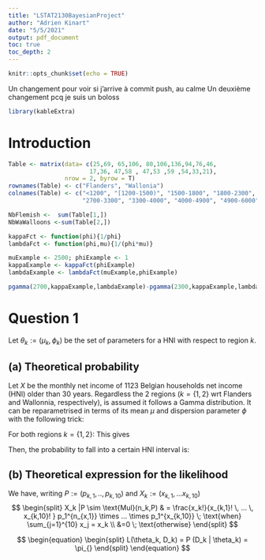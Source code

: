 ```yaml
---
title: "LSTAT2130BayesianProject"
author: "Adrien Kinart"
date: "5/5/2021"
output: pdf_document
toc: true
toc_depth: 2
---
```


```r
knitr::opts_chunk$set(echo = TRUE)
```
Un changement pour voir si j'arrive à commit push, au calme
Un deuxième changement pcq je suis un boloss
```r
library(kableExtra)
```

# Introduction 
```r
Table <- matrix(data= c(25,69, 65,106, 80,106,136,94,76,46,
                       17,36, 47,58 , 47,53 ,59 ,54,33,21),
                nrow = 2, byrow = T)
rownames(Table) <- c("Flanders", "Wallonia") 
colnames(Table) <- c("<1200", "[1200-1500)", "1500-1800", "1800-2300", "2300-2700",
                     "2700-3300", "3300-4000", "4000-4900", "4900-6000", ">6000")

NbFlemish <-  sum(Table[1,])
NbWaWalloons <-sum(Table[2,])  
```




```r
kappaFct <- function(phi){1/phi}
lambdaFct <- function(phi,mu){1/(phi*mu)}
```



```r
muExample <- 2500; phiExample <- 1
kappaExample <- kappaFct(phiExample)
lambdaExample <- lambdaFct(muExample,phiExample)

pgamma(2700,kappaExample,lambdaExample)-pgamma(2300,kappaExample,lambdaExample)
```

# Question 1
Let $\theta_k:= (\mu_k, \phi_k)$ be the set of parameters for a HNI with respect to region $k$.

## (a) Theoretical probability

Let $X$ be the monthly net income of 1123 Belgian households net income (HNI) older than 30 years. Regardless the 2 regions ($k=\{1,2\}$ wrt Flanders and Wallonnia, respectively), is assumed it follows a Gamma distribution. It can be reparametrised in terms of its mean $\mu$ and dispersion parameter $\phi$ with the following trick: 


\begin{equation}
\begin{split}
\kappa & = \frac{1}{\phi} \\
\lambda & = \frac{1}{\phi\; \mu}
\end{split}
\end{equation}


For both regions $k=\{1,2\}$: This gives


\begin{equation}
\begin{split}
f(x_k) = \frac{1}{\Gamma(\phi_k^{-1})} \big( \phi_k \mu \big)^{\phi_k} x_k^{\frac{1}{\phi_k}-1} \exp{(\frac{-x_k}{\phi_k \mu})}
\end{split}
\end{equation}


Then, the probability to fall into a certain HNI interval is: 

\begin{equation}
\begin{split}
P(x_{j_1} < x < x_{j_2}) =\int_{x_{j_1}}^{x_{j_2}} \frac{1}{\Gamma(\phi_k^{-1})} \big( \phi_k \mu \big)^{\phi_k} x_k^{\frac{1}{\phi_k}-1} \exp{(\frac{-x_k}{\phi_k \mu})}
\end{split}
\end{equation}



## (b) Theoretical expression for the likelihood

We have, writing $P:=(p_{k,1},..,p_{k,10})$ and $X_k:= (x_{k,1},... x_{k,10})$
$$
\begin{split}
X_k |P  \sim \text{Mul}(n_k,P)  & = \frac{x_k!}{x_{k,1}! \, ... \, x_{k,10}! } p_1^{n_{x,1}} \times ... \times p_1^{x_{k,10}} \; \text{when} \sum_{j=1}^{10} x_j = x_k \\
&=0 \; \text{otherwise}
\end{split}
$$

$$
\begin{equation}
\begin{split}
L(\theta_k, D_k) = P (D_k | \theta_k) = \pi_{}
\end{split}
\end{equation}
$$



